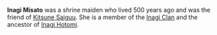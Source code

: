 {{Stub|Story/Profile}}
{{Character Infobox
|type             = Historical
|region           = Inazuma
|affiliation      = Inagi Clan
|affiliation2     = Grand Narukami Shrine
|ancestry         = [[Inagi Clan]]
|relative         = Inagi Hotomi
}}
'''Inagi Misato''' was a shrine maiden who lived 500 years ago and was the friend of [[Kitsune Saiguu]]. She is a member of the [[Inagi Clan]] and the ancestor of [[Inagi Hotomi]].
<!--
==Profile==
===Personality===
===Appearance===

==Story==

==Trivia==
 Unhide if a Note is used on the page. (See Asase Hibiki's page for an example usage.)
==Notes==
{{Reflist|note=1|fontsize=larger|1}}

==Change History==
{{Change History}}

==References==
{{Reflist}}-->